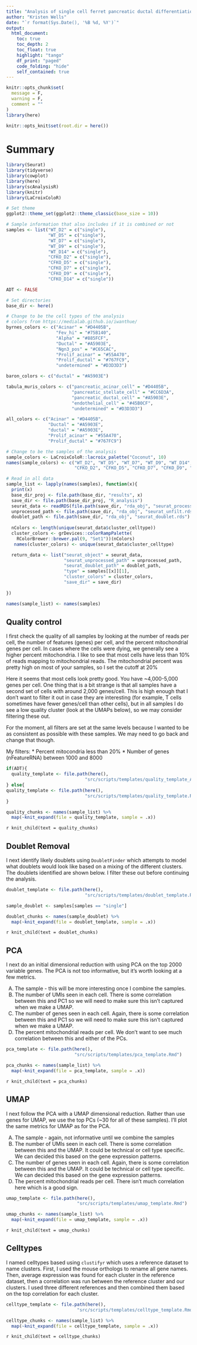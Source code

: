 ```yaml
---
title: "Analysis of single cell ferret pancreatic ductal differentiation"
author: "Kristen Wells"
date: "`r format(Sys.Date(), '%B %d, %Y')`"
output:
  html_document:
    toc: true
    toc_depth: 2
    toc_float: true
    highlight: "tango"
    df_print: "paged"
    code_folding: "hide"
    self_contained: true
---
```


```r
knitr::opts_chunk$set(
  message = F, 
  warning = F,
  comment = ""
)
library(here)

knitr::opts_knit$set(root.dir = here())
```

# Summary

```r
library(Seurat)
library(tidyverse)
library(cowplot)
library(here)
library(scAnalysisR)
library(knitr)
library(LaCroixColoR)

# Set theme
ggplot2::theme_set(ggplot2::theme_classic(base_size = 10))

# Sample information that also includes if it is combined or not
samples <- list("WT_D2" = c("single"),
                "WT_D5" = c("single"),
                "WT_D7" = c("single"),
                "WT_D9" = c("single"),
                "WT_D14" = c("single"),
                "CFKO_D2" = c("single"),
                "CFKO_D5" = c("single"),
                "CFKO_D7" = c("single"),
                "CFKO_D9" = c("single"),
                "CFKO_D14" = c("single"))

ADT <- FALSE

# Set directories
base_dir <- here()

# Change to be the cell types of the analysis
# colors from https://medialab.github.io/iwanthue/
byrnes_colors <- c("Acinar" = "#D4405B",
                   "Fev_hi" = "#75B140",
                   "Alpha" = "#885FCF",
                   "Ductal" = "#A5903E",
                   "Ngn3_pos" = "#C65CAC",
                   "Prolif_acinar" = "#55A470",
                   "Prolif_ductal" = "#767FC9",
                   "undetermined" = "#D3D3D3")

baron_colors <- c("ductal" = "#A5903E")

tabula_muris_colors <- c("pancreatic_acinar_cell" = "#D4405B",
                         "pancreatic_stellate_cell" = "#CC6D3A",
                         "pancreatic_ductal_cell" = "#A5903E",
                         "endothelial_cell" = "#45B0CF",
                         "undetermined" = "#D3D3D3")

all_colors <- c("Acinar" = "#D4405B",
                "Ductal" = "#A5903E",
                "ductal" = "#A5903E",
                "Prolif_acinar" = "#55A470",
                "Prolif_ductal" = "#767FC9")

# Change to be the samples of the analysis
sample_colors <- LaCroixColoR::lacroix_palette("Coconut", 10)
names(sample_colors) <- c("WT_D2", "WT_D5", "WT_D7", "WT_D9", "WT_D14",
                          "CFKO_D2", "CFKO_D5", "CFKO_D7", "CFKO_D9", "CFKO_D14")

# Read in all data
sample_list <- lapply(names(samples), function(x){
  print(x)
  base_dir_proj <- file.path(base_dir, "results", x)
  save_dir <- file.path(base_dir_proj, "R_analysis")
  seurat_data <- readRDS(file.path(save_dir, "rda_obj", "seurat_processed.rds"))
  unprocessed_path <- file.path(save_dir, "rda_obj", "seurat_unfilt.rds")
  doublet_path <- file.path(save_dir, "rda_obj", "seurat_doublet.rds")
  
  nColors <- length(unique(seurat_data$cluster_celltype))
  cluster_colors <- grDevices::colorRampPalette(
    RColorBrewer::brewer.pal(9, "Set1"))(nColors)
   names(cluster_colors) <- unique(seurat_data$cluster_celltype)

  return_data <- list("seurat_object" = seurat_data,
                      "seurat_unprocessed_path" = unprocessed_path,
                      "seurat_doublet_path" = doublet_path,
                      "type" = samples[[x]][1],
                      "cluster_colors" = cluster_colors,
                      "save_dir" = save_dir)
  
})

names(sample_list) <- names(samples)

```

## Quality control {.tabset}
I first check the quality of all samples by looking at the number of reads per cell, the number of features (genes) per cell, and the percent mitochondrial genes per cell. In cases where the cells were dying, we generally see a higher percent mitochondria. I like to see that most cells have less than 10% of reads mapping to mitochondrial reads. The mitochondrial percent was pretty high on most of your samples, so I set the cutoff at 20%

Here it seems that most cells look pretty good. You have ~4,000-5,000 genes per cell. One thing that is a bit strange is that all samples have a second set of cells with around 2,000 genes/cell. This is high enough that I don't want to filter it out in case they are interesting (for example, T cells sometimes have fewer genes/cell than other cells), but in all samples I do see a low quality cluster (look at the UMAPs below), so we may consider filtering these out.

For the moment, all filters are set at the same levels because I wanted to be as consistent as possible with these samples. We may need to go back and change that though.

My filters:
* Percent mitocondria less than 20%
* Number of genes (nFeatureRNA) between 1000 and 8000

```r
if(ADT){
  quality_template <- file.path(here(),
                              "src/scripts/templates/quality_template_ADT.Rmd")
} else{
quality_template <- file.path(here(),
                              "src/scripts/templates/quality_template.Rmd")  
}

quality_chunks <- names(sample_list) %>%
  map(~knit_expand(file = quality_template, sample = .x))
```

`r knit_child(text = quality_chunks)`

## Doublet Removal {.tabset}
I next identify likely doublets using `DoubletFinder` which attempts to model what doublets would look like based on a mixing of the different clusters. The doublets identified are shown below. I filter these out before continuing the analysis.

```r

doublet_template <- file.path(here(),
                              "src/scripts/templates/doublet_template.Rmd")

sample_doublet <- samples[samples == "single"]

doublet_chunks <- names(sample_doublet) %>%
  map(~knit_expand(file = doublet_template, sample = .x))
```

`r knit_child(text = doublet_chunks)`

## PCA {.tabset}
I next do an initial dimensional reduction with using PCA on the top 2000 variable genes. The PCA is not too informative, but it's worth looking at a few metrics.

A) The sample - this will be more interesting once I combine the samples.
B) The number of UMIs seen in each cell. There is some correlation between this and PC1 so we will need to make sure this isn't captured when we make a UMAP.
C) The number of genes seen in each cell. Again, there is some correlation between this and PC1 so we will need to make sure this isn't captured when we make a UMAP.
D) The percent mitochondrial reads per cell. We don't want to see much correlation between this and either of the PCs.
```r

pca_template <- file.path(here(),
                          "src/scripts/templates/pca_template.Rmd")

pca_chunks <- names(sample_list) %>%
  map(~knit_expand(file = pca_template, sample = .x))
```

`r knit_child(text = pca_chunks)`

## UMAP {.tabset}

I next follow the PCA with a UMAP dimensional reduction. Rather than use genes for UMAP, we use the top PCs (~30 for all of these samples). I'll plot the same metrics for UMAP as for the PCA.

A) The sample - again, not informative until we combine the samples
B) The number of UMIs seen in each cell. There is some correlation between this and the UMAP. It could be technical or cell type specific. We can decided this based on the gene expression patterns.
C) The number of genes seen in each cell. Again, there is some correlation between this and the UMAP. It could be technical or cell type specific. We can decided this based on the gene expression patterns.
D) The percent mitochondrial reads per cell. There isn't much correlation here which is a good sign.
```r

umap_template <- file.path(here(),
                           "src/scripts/templates/umap_template.Rmd")

umap_chunks <- names(sample_list) %>%
  map(~knit_expand(file = umap_template, sample = .x))
```

`r knit_child(text = umap_chunks)`

## Celltypes {.tabset}
I named celltypes based using `clustifyr` which uses a reference dataset to name clusters. First, I used the mouse orthologs to rename all gene names. Then, average expression was found for each cluster in the reference dataset, then a correlation was run between the reference cluster and our clusters. I used three different references and then combined them based on the top correlation for each cluster.

```r

celltype_template <- file.path(here(),
                           "src/scripts/templates/celltype_template.Rmd")

celltype_chunks <- names(sample_list) %>%
  map(~knit_expand(file = celltype_template, sample = .x))
```

`r knit_child(text = celltype_chunks)`
